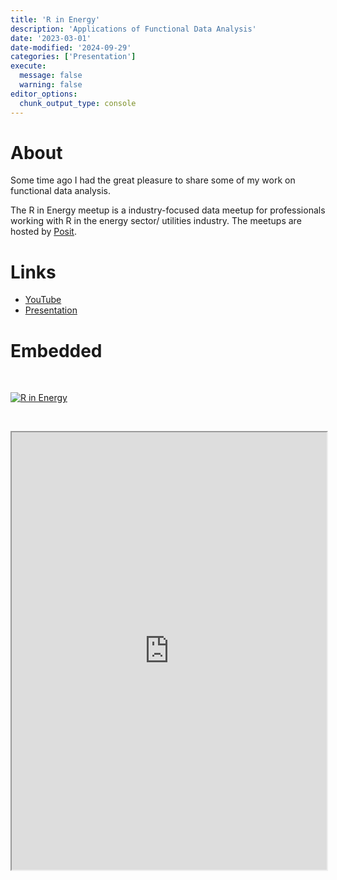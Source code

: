```yaml
---
title: 'R in Energy'
description: 'Applications of Functional Data Analysis'
date: '2023-03-01'
date-modified: '2024-09-29'
categories: ['Presentation']
execute: 
  message: false
  warning: false
editor_options: 
  chunk_output_type: console
---
```


# About

Some time ago I had the great pleasure to share some of my work on functional data analysis.

The R in Energy meetup is a industry-focused data meetup for professionals working with R in the energy sector/ utilities industry.
The meetups are hosted by [Posit](https://posit.co/).

# Links

- [YouTube](https://www.youtube.com/watch?v=nA9fVOCD8yM)
- [Presentation](https://docs.google.com/presentation/d/1ONqS4cMa_3MhxtTZ_lVUjgfUUUGNcDwq5aV92ThVItU/edit?usp=sharing)

# Embedded

<br>

[![R in Energy](https://img.youtube.com/vi/nA9fVOCD8yM/0.jpg)](https://www.youtube.com/watch?v=nA9fVOCD8yM)

<br>

::: {=html}
<iframe src="https://docs.google.com/presentation/d/1ONqS4cMa_3MhxtTZ_lVUjgfUUUGNcDwq5aV92ThVItU/edit#slide=id.g11db7e0da8f_0_0" width="100%" height="700px"></iframe>
:::
